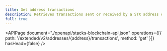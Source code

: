 ```yaml
---
title: Get address transactions
description: Retrieves transactions sent or received by a STX address or smart contract ID.
full: true
---
```


<APIPage
  document="./openapi/stacks-blockchain-api.json"
  operations={[{ path: '/extended/v2/addresses/{address}/transactions', method: 'get' }]}
  hasHead={false}
/>
